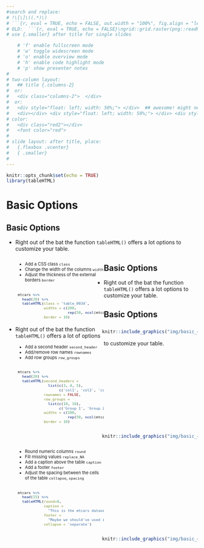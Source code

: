 ```yaml
---
#search and replace:
# !\[\]\((.*)\)
# ```{r, eval = TRUE, echo = FALSE, out.width = "100%", fig.align = "left"}\nknitr::include_graphics("\1")\n```
# OLD:  ```{r, eval = TRUE, echo = FALSE}\ngrid::grid.raster(png::readPNG("\1"))\n```
# use {.smaller} after title for single slides

    # 'f' enable fullscreen mode
    # 'w' toggle widescreen mode
    # 'o' enable overview mode
    # 'h' enable code highlight mode
    # 'p' show presenter notes
#
# two-column layout:
#   ## title {.columns-2}
#  or:
#   <div class="columns-2">  </div>
#  or:
#   <div style="float: left; width: 50%;"> </div>  ## awesome! might need a <div> </div> before the columns... (only "left" also works)
#   <div></div> <div style="float: left; width: 50%;"> </div> <div style="float: left; width: 50%;"> </div> 
# color:
#   <div class="red2"></div>
#   <font color="red">
#
# slide layout: after title, place:
#   {.flexbox .vcenter}
#   { .smaller}
#   
---
```



```r
knitr::opts_chunk$set(echo = TRUE)
library(tableHTML)
```


# Basic Options


## Basic Options
- Right out of the bat the function `tableHTML()` offers a lot options to customize your table.

<div style="float: left; width: 45%; font-size: 80%; margin-left: 30px"> 
  + Add a CSS class `class`
  + Change the width of the columns `width`
  + Adjust the thickness of the external borders `border` 
<br>
<br>

```r
mtcars %>% 
  head(20) %>% 
  tableHTML(class = 'table_0034', 
            widths = c(200, 
                       rep(50, ncol(mtcars))), 
            border = 10)
```
</div>

<div style="float: right; width: 50%;"> 
```r
knitr::include_graphics("img/basic_opt_1.png")
```
</div>
  


## Basic Options
- Right out of the bat the function `tableHTML()` offers a lot options to customize your table.

<div style="float: left; width: 45%; font-size: 80%; margin-left: 30px"> 
  + Add a second header `second_header`
  + Add/remove row names `rownames`
  + Add row groups `row_groups`
<br>
<br>

```r
mtcars %>% 
  head(20) %>% 
  tableHTML(second_headers = 
              list(c(3, 4, 5), 
                   c('col1', 'col2', 'col3')),
            rownames = FALSE,
            row_groups = 
              list(c(10, 10), 
                   c('Group 1', 'Group 2')),
            widths = c(100, 
                       rep(50, ncol(mtcars))), 
            border = 10)
```
</div>

<div style="float: right; width: 50%;"> 
```r
knitr::include_graphics("img/basic_opt_2.png")
```
</div>

## Basic Options
- Right out of the bat the function `tableHTML()` offers a lot of options to customize your table.

<div style="float: left; width: 45%; font-size: 80%; margin-left: 30px"> 
  + Round numeric columns `round`
  + Fill missing values `replace_NA`
  + Add a caption above the table `caption`
  + Add a footer `footer`
  + Adjust the spacing between the cells of the table `collapse`, `spacing`
<br>
<br>

```r
mtcars %>% 
  head(15) %>% 
  tableHTML(round=0,
            caption = 
              "This is the mtcars dataset",
            footer = 
              "Maybe we should've used iris", 
            collapse = 'separate')
```
</div>

<div style="float: right; width: 50%; "> 
```r
knitr::include_graphics("img/basic_opt_3.png")
```
</div>